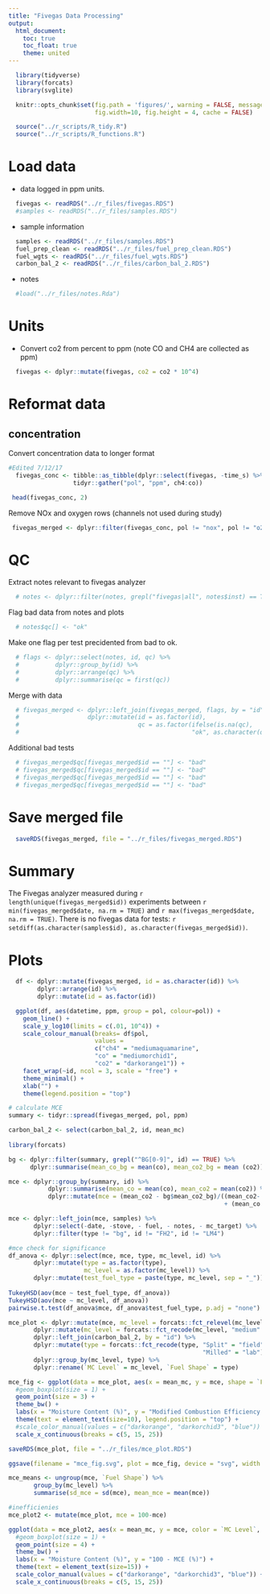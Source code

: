 ```yaml
---
title: "Fivegas Data Processing"
output:
  html_document:
    toc: true
    toc_float: true
    theme: united
---
```


```r
  library(tidyverse)
  library(forcats)
  library(svglite)
```

```r
  knitr::opts_chunk$set(fig.path = 'figures/', warning = FALSE, message = FALSE,
                        fig.width=10, fig.height = 4, cache = FALSE)
```

```r
  source("../r_scripts/R_tidy.R")
  source("../r_scripts/R_functions.R")
```

# Load data

* data logged in ppm units.

```r
  fivegas <- readRDS("../r_files/fivegas.RDS")
  #samples <- readRDS("../r_files/samples.RDS")
```

* sample information

```r
  samples <- readRDS("../r_files/samples.RDS")
  fuel_prep_clean <- readRDS("../r_files/fuel_prep_clean.RDS")
  fuel_wgts <- readRDS("../r_files/fuel_wgts.RDS")
  carbon_bal_2 <- readRDS("../r_files/carbon_bal_2.RDS")
```

* notes

```r
  #load("../r_files/notes.Rda")
```

# Units

* Convert co2 from percent to ppm (note CO and CH4 are collected as ppm)

```r
  fivegas <- dplyr::mutate(fivegas, co2 = co2 * 10^4)
```

# Reformat data

## concentration

Convert concentration data to longer format

```r
#Edited 7/12/17   
  fivegas_conc <- tibble::as_tibble(dplyr::select(fivegas, -time_s) %>%
                  tidyr::gather("pol", "ppm", ch4:co))
```

```r
 head(fivegas_conc, 2)
```

Remove NOx and oxygen rows (channels not used during study)

```r
 fivegas_merged <- dplyr::filter(fivegas_conc, pol != "nox", pol != "o2")
```

# QC

Extract notes relevant to  fivegas analyzer

```r
  # notes <- dplyr::filter(notes, grepl("fivegas|all", notes$inst) == TRUE)
```

Flag bad data from notes and plots

```r
  # notes$qc[] <- "ok"
```

Make one flag per test precidented from bad to ok.

```r
  # flags <- dplyr::select(notes, id, qc) %>%
  #          dplyr::group_by(id) %>%
  #          dplyr::arrange(qc) %>%
  #          dplyr::summarise(qc = first(qc))
```

Merge with data

```r
  # fivegas_merged <- dplyr::left_join(fivegas_merged, flags, by = "id") %>%
  #                   dplyr::mutate(id = as.factor(id),
  #                                 qc = as.factor(ifelse(is.na(qc),
  #                                                "ok", as.character(qc))))

```

Additional bad tests

```r
  # fivegas_merged$qc[fivegas_merged$id == ""] <- "bad"
  # fivegas_merged$qc[fivegas_merged$id == ""] <- "bad"
  # fivegas_merged$qc[fivegas_merged$id == ""] <- "bad"
  # fivegas_merged$qc[fivegas_merged$id == ""] <- "bad"
```

# Save merged file

```r
  saveRDS(fivegas_merged, file = "../r_files/fivegas_merged.RDS")
```

# Summary

The Fivegas analyzer measured during `r length(unique(fivegas_merged$id))` experiments between `r min(fivegas_merged$date, na.rm = TRUE)` and `r max(fivegas_merged$date, na.rm = TRUE)`. There is no fivegas data for tests: `r setdiff(as.character(samples$id), as.character(fivegas_merged$id))`.

# Plots

```r
  df <- dplyr::mutate(fivegas_merged, id = as.character(id)) %>%
        dplyr::arrange(id) %>%
        dplyr::mutate(id = as.factor(id))

  ggplot(df, aes(datetime, ppm, group = pol, colour=pol)) + 
    geom_line() +
    scale_y_log10(limits = c(.01, 10^4)) +
    scale_colour_manual(breaks= df$pol,
                        values = 
                        c("ch4" = "mediumaquamarine",
                        "co" = "mediumorchid1",
                        "co2" = "darkorange1")) +
    facet_wrap(~id, ncol = 3, scale = "free") +
    theme_minimal() +
    xlab("") +
    theme(legend.position = "top")
```

```r
# calculate MCE
summary <- tidyr::spread(fivegas_merged, pol, ppm)

carbon_bal_2 <- select(carbon_bal_2, id, mean_mc)
           
library(forcats)

bg <- dplyr::filter(summary, grepl("^BG[0-9]", id) == TRUE) %>%
      dplyr::summarise(mean_co_bg = mean(co), mean_co2_bg = mean (co2))

mce <- dplyr::group_by(summary, id) %>%
           dplyr::summarise(mean_co = mean(co), mean_co2 = mean(co2)) %>%
           dplyr::mutate(mce = (mean_co2 - bg$mean_co2_bg)/((mean_co2- bg$mean_co2_bg)
                                                            + (mean_co - bg$mean_co_bg)))

mce <- dplyr::left_join(mce, samples) %>%
       dplyr::select(-date, -stove, - fuel, - notes, - mc_target) %>%
       dplyr::filter(type != "bg", id != "FH2", id != "LM4")

#mce check for significance
df_anova <- dplyr::select(mce, mce, type, mc_level, id) %>%
       dplyr::mutate(type = as.factor(type),
                     mc_level = as.factor(mc_level)) %>%
       dplyr::mutate(test_fuel_type = paste(type, mc_level, sep = "_"))
                
TukeyHSD(aov(mce ~ test_fuel_type, df_anova))
TukeyHSD(aov(mce ~ mc_level, df_anova))
pairwise.t.test(df_anova$mce, df_anova$test_fuel_type, p.adj = "none")
```

```r
       
mce_plot <- dplyr::mutate(mce, mc_level = forcats::fct_relevel(mc_level, "low", "med", "high")) %>%
       dplyr::mutate(mc_level = forcats::fct_recode(mc_level, "medium" = "med")) %>%
       dplyr::left_join(carbon_bal_2, by = "id") %>%
       dplyr::mutate(type = forcats::fct_recode(type, "Split" = "field",
                                                      "Milled" = "lab"), mce = 100*mce) %>%
       dplyr::group_by(mc_level, type) %>%
       dplyr::rename(`MC Level` = mc_level, `Fuel Shape` = type)

mce_fig <- ggplot(data = mce_plot, aes(x = mean_mc, y = mce, shape = `Fuel Shape`)) + #, color = `MC Level`
  #geom_boxplot(size = 1) +
  geom_point(size = 3) +
  theme_bw() +
  labs(x = "Moisture Content (%)", y = "Modified Combustion Efficiency (%)") +
  theme(text = element_text(size=10), legend.position = "top") +
  #scale_color_manual(values = c("darkorange", "darkorchid3", "blue")) +
  scale_x_continuous(breaks = c(5, 15, 25))

saveRDS(mce_plot, file = "../r_files/mce_plot.RDS")

ggsave(filename = "mce_fig.svg", plot = mce_fig, device = "svg", width = 3, height = 4, units = "in")
```

```r
mce_means <- ungroup(mce, `Fuel Shape`) %>%
       group_by(mc_level) %>%
       summarise(sd_mce = sd(mce), mean_mce = mean(mce))

#inefficienies
mce_plot2 <- mutate(mce_plot, mce = 100-mce)

ggplot(data = mce_plot2, aes(x = mean_mc, y = mce, color = `MC Level`, shape = `Fuel Shape`)) +
  #geom_boxplot(size = 1) +
  geom_point(size = 4) +
  theme_bw() +
  labs(x = "Moisture Content (%)", y = "100 - MCE (%)") +
  theme(text = element_text(size=15)) +
  scale_color_manual(values = c("darkorange", "darkorchid3", "blue")) +
  scale_x_continuous(breaks = c(5, 15, 25))
```

